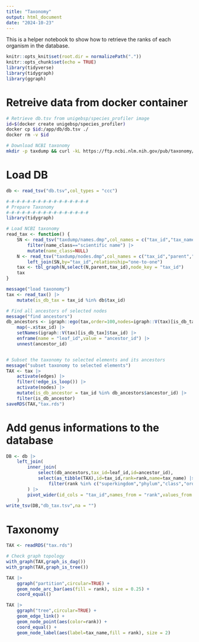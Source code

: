 ```yaml
---
title: "Taxonomy"
output: html_document
date: "2024-10-23"
---
```


This is a helper notebook to show how to retrieve the ranks of each organism in 
the database.


```r
knitr::opts_knit$set(root.dir = normalizePath("."))
knitr::opts_chunk$set(echo = TRUE)
library(tidyverse)
library(tidygraph)
library(ggraph)
```


# Retreive data from docker container
```bash
# Retrieve db.tsv from unigebsp/species_profiler image
id=$(docker create unigebsp/species_profiler)
docker cp $id:/app/db/db.tsv ./
docker rm -v $id
```


```bash
# Download NCBI taxonomy
mkdir -p taxdump && curl -kL https://ftp.ncbi.nlm.nih.gov/pub/taxonomy/taxdump.tar.gz | tar -C taxdump -zxf -
```


# Load DB
```r
db <- read_tsv("db.tsv",col_types = "ccc")
```


```r
#-#-#-#-#-#-#-#-#-#-#-#-#-#-#-#
# Prepare Taxonomy
#-#-#-#-#-#-#-#-#-#-#-#-#-#-#-#
library(tidygraph)

# Load NCBI taxonomy
read_tax <- function() {
	SN <- read_tsv("taxdump/names.dmp",col_names = c("tax_id","tax_name","name_class"),col_types="c_c___c_") |> 
		filter(name_class=="scientific name") |>
		mutate(name_class=NULL)
	N <- read_tsv("taxdump/nodes.dmp",col_names = c("tax_id","parent","rank"),col_types="c_c_c_____________________") |>
		left_join(SN,by="tax_id",relationship="one-to-one")
	tax <- tbl_graph(N,select(N,parent,tax_id),node_key = "tax_id")
	tax
}

message("load taxonomy")
tax <- read_tax() |>
	mutate(is_db_tax = tax_id %in% db$tax_id) 

# Find all ancestors of selected nodes
message("find ancestors")
db_ancestors <- igraph::ego(tax,order=100,nodes=igraph::V(tax)[is_db_tax],mode="in") |> 
	map(~.x$tax_id) |>
	setNames(igraph::V(tax)[is_db_tax]$tax_id) |>
	enframe(name = "leaf_id",value = "ancestor_id") |>
	unnest(ancestor_id)


# Subset the taxonomy to selected elements and its ancestors
message("subset taxonomy to selected elements")
TAX <- tax |>
	activate(edges) |>
	filter(!edge_is_loop()) |>
	activate(nodes) |>
	mutate(is_db_ancestor = tax_id %in% db_ancestors$ancestor_id) |>
	filter(is_db_ancestor)
saveRDS(TAX,"tax.rds")
```


# Add genus informations to the database
```r
DB <- db |>
	left_join(
		inner_join(
			select(db_ancestors,tax_id=leaf_id,id=ancestor_id),
			select(as_tibble(TAX),id=tax_id,rank=rank,name=tax_name) |>
				filter(rank %in% c("superkingdom","phylum","class","order","family","genus","species"))
		) |>
		pivot_wider(id_cols = "tax_id",names_from = "rank",values_from = c("id","name"),names_glue = "{rank}_{.value}")
	)
write_tsv(DB,"db_tax.tsv",na = "")
```


# Taxonomy
```r
TAX <- readRDS("tax.rds")

# Check graph topology
with_graph(TAX,graph_is_dag())
with_graph(TAX,graph_is_tree())

TAX |>
	ggraph("partition",circular=TRUE) +
	geom_node_arc_bar(aes(fill = rank), size = 0.25) +
	coord_equal()

TAX |>
	ggraph("tree",circular=TRUE) +
	geom_edge_link() +
	geom_node_point(aes(color=rank)) +
	coord_equal() +
	geom_node_label(aes(label=tax_name,fill = rank), size = 2)
```











